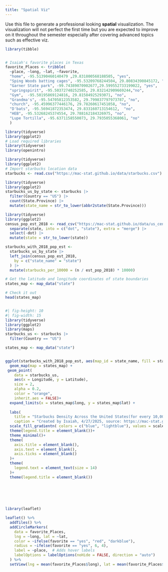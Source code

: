 ```yaml
---
title: "Spatial Viz"
---
```


Use this file to generate a professional looking **spatial** visualization.  The visualization will not perfect the first time but you are expected to improve on it throughout the semester especially after covering advanced topics such as effective viz.

```r
library(tibble)


# Isaiah's favorite places in Texas
favorite_Places <- tribble(
  ~place, ~long, ~lat, ~favorite,
  "home", -95.51390460140479 ,29.831800568188505, "yes", 
  "Sping Woods batting cages", -95.53209768244504, 29.80834390845172, "yes",
  "Garner State park", -99.74389070902677,29.599552733199022, "yes",
  "springspirit", -95.50372740252585, 29.832142909669244,"no",
  "Gym",  -95.50195869124816, 29.81584925293071, "no",
  "Grandma's", -95.54705812353582, 29.799837797973787, "no",
  "church", -95.45996377446176, 29.78260617451058, "no",
  "D'bats", -95.56941872353474, 29.833160713154612,  "no",
  "HEB", -95.53268245374554, 29.788162184326975, "no",
  "Lupe Tortilla", -95.6371158550073, 29.7935055368061, "no"
  )
```


```r
library(tidyverse)
library(ggplot2)
# Load required libraries
library(tidyverse)
library(openintro)
```


```r
library(tidyverse)
library(ggplot2)
# Import starbucks location data
starbucks <- read.csv("https://mac-stat.github.io/data/starbucks.csv")
```


```r
library(tidyverse)
library(ggplot2)
starbucks_us_by_state <- starbucks |>
  filter(Country == "US") |>
  count(State.Province) |>
  mutate(state_name = str_to_lower(abbr2state(State.Province)))
```


```r
library(tidyverse)
library(ggplot2)
census_pop_est_2018 <- read_csv("https://mac-stat.github.io/data/us_census_2018_state_pop_est.csv") |>
  separate(state, into = c("dot", "state"), extra = "merge") |>
  select(-dot) |>
  mutate(state = str_to_lower(state))

starbucks_with_2018_pop_est <-
  starbucks_us_by_state |>
  left_join(census_pop_est_2018,
    by = c("state_name" = "state")
  ) |>
  mutate(starbucks_per_10000 = (n / est_pop_2018) * 10000)
```
```r
# Get the latitude and longitude coordinates of state boundaries
states_map <- map_data("state")

# Check it out
head(states_map)



```


```r
#| fig-height: 10
#| fig-width: 15
library(tidyverse)
library(ggplot2)
library(maps)
starbucks_us <- starbucks |> 
  filter(Country == "US")

states_map <- map_data("state")


ggplot(starbucks_with_2018_pop_est, aes(map_id = state_name, fill = starbucks_per_10000)) +
  geom_map(map = states_map) +
 geom_point(
    data = starbucks_us,
    aes(x = Longitude, y = Latitude),
    size = 2,
    alpha = 0.2,
    color = "orange", 
    inherit.aes = FALSE)+
  expand_limits(x = states_map$long, y = states_map$lat) +
   
  labs(
    title = "Starbucks Density Across the United States(for every 10,000 people)",
    caption = "Created by Isaiah, 4/27/2025, source: https://mac-stat.github.io/data/starbucks.csv")+
  scale_fill_gradientn( colors = c("blue", "lightblue"), values = scales::rescale(seq(0, 100, by = 5)))+
  theme(legend.title = element_blank())+
  theme_minimal()+
  theme(
    axis.title = element_blank(),
    axis.text = element_blank(),
    axis.ticks = element_blank()
  )+
  theme(
    legend.text = element_text(size = 14) 
  )+
  theme(legend.title = element_blank())
 


 
        
```


```r
library(leaflet)

leaflet() %>%
  addTiles() %>%  
  addCircleMarkers(
    data = favorite_Places,
    lng = ~long, lat = ~lat,
    color = ~ifelse(favorite == "yes", "red", "darkblue"),
    radius = ~ifelse(favorite == "yes", 6, 4), 
    label = ~place,  # Adds hover labels
    labelOptions = labelOptions(noHide = FALSE, direction = "auto")
  ) %>%
  setView(lng = mean(favorite_Places$long), lat = mean(favorite_Places$lat), zoom = 6)
```

